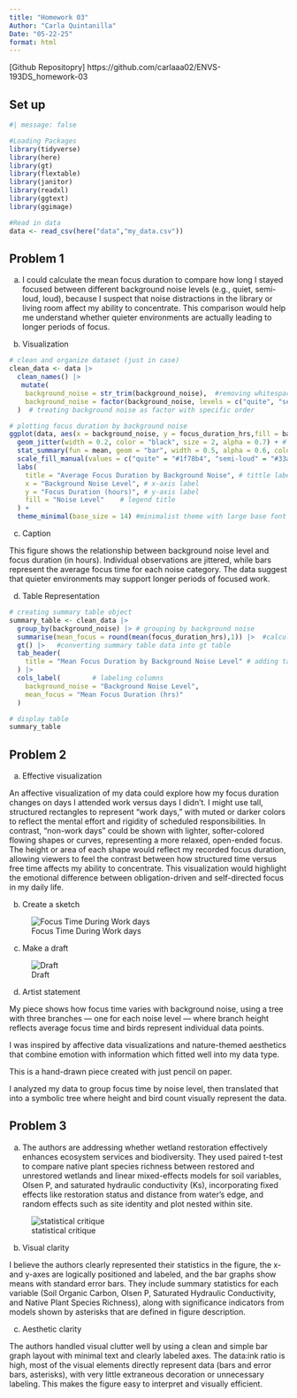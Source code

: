 ```yaml
---
title: "Homework 03"
Author: "Carla Quintanilla"
Date: "05-22-25"
format: html
---
```


\[Github Repositopry\] https://github.com/carlaaa02/ENVS-193DS_homework-03

## Set up

```r
#| message: false

#Loading Packages 
library(tidyverse)
library(here)
library(gt)
library(flextable)
library(janitor)
library(readxl)
library(ggtext)
library(ggimage)

#Read in data 
data <- read_csv(here("data","my_data.csv"))

```

## Problem 1

a.  I could calculate the mean focus duration to compare how long I stayed focused between different background noise levels (e.g., quiet, semi-loud, loud), because I suspect that noise distractions in the library or living room affect my ability to concentrate. This comparison would help me understand whether quieter environments are actually leading to longer periods of focus.

b.  Visualization

```r
# clean and organize dataset (just in case)
clean_data <- data |>
  clean_names() |> 
   mutate(
    background_noise = str_trim(background_noise),  #removing whitespace from background noise column
    background_noise = factor(background_noise, levels = c("quite", "semi-loud", "loud"))
  )  # treating background noise as factor with specific order 

# plotting focus duration by background noise 
ggplot(data, aes(x = background_noise, y = focus_duration_hrs,fill = background_noise)) +
  geom_jitter(width = 0.2, color = "black", size = 2, alpha = 0.7) + # adding individual data points with jitter and customizing size, color, and spread
  stat_summary(fun = mean, geom = "bar", width = 0.5, alpha = 0.6, color = "black") + # adding mean bars of focus duration for each background noise level and customizing color, size. 
  scale_fill_manual(values = c("quite" = "#1f78b4", "semi-loud" = "#33a02c", "loud" = "#e31a1c")) + # manually coloring each bar for background noise level 
  labs(
    title = "Average Focus Duration by Background Noise", # tittle label 
    x = "Background Noise Level", # x-axis label 
    y = "Focus Duration (hours)", # y-axis label 
    fill = "Noise Level"    # legend title
  ) +
  theme_minimal(base_size = 14) #minimalist theme with large base font size

```

c.  Caption

This figure shows the relationship between background noise level and focus duration (in hours). Individual observations are jittered, while bars represent the average focus time for each noise category. The data suggest that quieter environments may support longer periods of focused work.

d.  Table Representation

```r
# creating summary table object
summary_table <- clean_data |> 
  group_by(background_noise) |> # grouping by background noise 
  summarise(mean_focus = round(mean(focus_duration_hrs),1)) |>  #calculating mean focus duration and round to 1 decimal
  gt() |>   #converting summary table data into gt table 
  tab_header(
    title = "Mean Focus Duration by Background Noise Level" # adding table header 
  ) |>
  cols_label(        # labeling columns 
    background_noise = "Background Noise Level", 
    mean_focus = "Mean Focus Duration (hrs)"
  )

# display table
summary_table 
```


## Problem 2 

a. Effective visualization 

An affective visualization of my data could explore how my focus duration changes on days I attended work versus days I didn’t. I might use tall, structured rectangles to represent “work days,” with muted or darker colors to reflect the mental effort and rigidity of scheduled responsibilities. In contrast, “non-work days” could be shown with lighter, softer-colored flowing shapes or curves, representing a more relaxed, open-ended focus. The height or area of each shape would reflect my recorded focus duration, allowing viewers to feel the contrast between how structured time versus free time affects my ability to concentrate. This visualization would highlight the emotional difference between obligation-driven and self-directed focus in my daily life.

b. Create a sketch 

![Focus Time During Work days](/Users/carlaquintanilla/Downloads/IMG_0009.png)

c. Make a draft 

![Draft](/Users/carlaquintanilla/Downloads/IMG_0012.png)

d. Artist statement 

My piece shows how focus time varies with background noise, using a tree with three branches — one for each noise level — where branch height reflects average focus time and birds represent individual data points.

I was inspired by affective data visualizations and nature-themed aesthetics that combine emotion with information which fitted well into my data type. 

This is a hand-drawn piece created with just pencil on paper. 

I analyzed my data to group focus time by noise level, then translated that into a symbolic tree where height and bird count visually represent the data.

## Problem 3 

a. The authors are addressing whether wetland restoration effectively enhances ecosystem services and biodiversity. They used paired t-test to compare native plant species richness between restored and unrestored wetlands and linear mixed-effects models for soil variables, Olsen P, and saturated hydraulic conductivity (Ks), incorporating fixed effects like restoration status and distance from water’s edge, and random effects such as site identity and plot nested within site. 

![statistical critique](/Users/carlaquintanilla/Desktop/Screenshot 2025-05-28 at 1.04.01 PM.png)

b. Visual clarity 

I believe the authors clearly represented their statistics in the figure, the x- and y-axes are logically positioned and labeled, and the bar graphs show means with standard error bars. They include summary statistics for each variable (Soil Organic Carbon, Olsen P, Saturated Hydraulic Conductivity, and Native Plant Species Richness), along with significance indicators from models shown by asterisks that are defined in figure description. 

c. Aesthetic clarity

The authors handled visual clutter well by using a clean and simple bar graph layout with minimal text and clearly labeled axes. The data:ink ratio is high, most of the visual elements directly represent data (bars and error bars, asterisks), with very little extraneous decoration or unnecessary labeling. This makes the figure easy to interpret and visually efficient.


